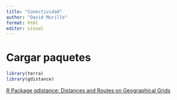 ---
title: "Conectividad"
author: "David Murillo"
format: html
editor: visual
---

# Cargar paquetes

```{r}
library(terra)
library(gdistance)
```

[R Package gdistance: Distances and Routes on Geographical Grids](https://www.jstatsoft.org/article/view/v076i13) 